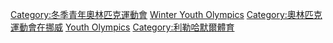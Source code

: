 {{Catnav|頁面分類|...|每年體育|2000年代體育|2016年體育}}
{{Commonscat|2016 Winter Youth Olympics}}
{{catmore}}

[[Category:冬季青年奧林匹克運動會|Category:冬季青年奧林匹克運動會]]
[[Category:2016年綜合運動會|Winter Youth Olympics]]
[[Category:奧林匹克運動會在挪威|Category:奧林匹克運動會在挪威]]
[[Category:2016年挪威體育|Youth Olympics]]
[[Category:利勒哈默爾體育|Category:利勒哈默爾體育]]